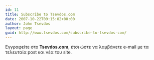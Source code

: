 ```yaml
---
id: 11
title: Subscribe to Tsevdos.com
date: 2007-10-22T09:15:02+00:00
author: John Tsevdos
layout: page
guid: http://www.tsevdos.com/subscribe-to-tsevdos-com/
---
```

Εγγραφείτε στο **Tsevdos.com**, έτσι ώστε να λαμβάνετε e-mail με τα τελευταία post και νέα του site.  
<!--subscribe2-->